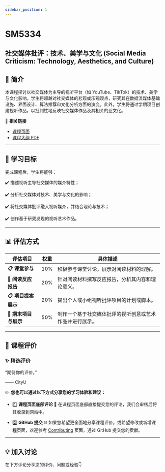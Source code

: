 ```yaml
---
sidebar_position: 1
---
```


# SM5334
## 社交媒体批评：技术、美学与文化 (Social Media Criticism: Technology, Aesthetics, and Culture)

## **📘 简介**
本课程探讨以社交媒体为主导的视听平台（如 YouTube、TikTok）的技术、美学与文化影响。学生将超越对社交媒体的悲观或乐观观点，研究其在数据流媒体基础设施、界面设计、算法推荐和文化分析方面的演变。此外，学生将通过学期项目创建视听作品，以批判性地反映社交媒体作品及其相关的亚文化。

🔗 **相关链接**
- [课程页面](https://www.cityu.edu.hk/catalogue/pg/202425/course/SM5334.htm)
- [课程大纲 PDF](https://www.cityu.edu.hk/catalogue/pg/202425/course/SM5334.pdf)

---

## **🎯 学习目标**

完成课程后，学生将能够：

✔️ 描述视听主导社交媒体的媒介特性；

✔️ 分析社交媒体对技术、美学与文化的影响；

✔️ 将社交媒体批评融入视听媒介，并结合理论与技术；

✔️ 创作基于研究发现的视听艺术作品。

---

## **📊 评估方式**

| **评估项目**          | **权重** | **具体描述**                                                                                       |
|----------------------|---------|---------------------------------------------------------------------------------------------------|
| **📋 课堂参与**       | 10%      | 积极参与课堂讨论，展示对阅读材料的理解。                                                              |
| **📂 阅读反应报告**    | 20%      | 针对阅读材料撰写反应报告，分析其内容和理论意义。                                                      |
| **📋 项目提案展示**    | 20%      | 提出个人或小组视听批评项目的计划或脚本。                                                              |
| **📂 期末项目与展示**  | 50%      | 制作一个基于社交媒体批评的视听创意或艺术作品并进行展示。                                                 |

---

## **💬 课程评价**

### ✨ **精选评价**
<div className={commentStyles.commentBox}>
    <p className={commentStyles.commentText}>
        “期待你的评价。”
    </p>
    <p className={commentStyles.commentAuthor}>—— CityU</p>
</div>

✏️ **您也可以通过以下方式分享您的学习体验和建议：**

- 1️⃣ **课程页面底部评论**
💬 在课程页面底部直接提交您的评论，我们会审核后将其收录到网站中。

- 2️⃣ **GitHub 提交**
🌐 如果您希望更全面地分享课程评价，或希望修改或新增课程页面，欢迎参考 [Contributing](https://penjc.github.io/cityU-navigator/contributing) 页面，通过 GitHub 提交您的贡献。

---

## **💡 加入讨论**

在下方评论分享您的评价、问题或经验👇
<Utterances />